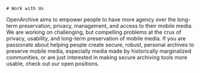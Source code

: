 

<HeaderSection>

    # Work with Us

</HeaderSection>
<JobsSection pages={props.pages}>
    OpenArchive aims to empower people to have more agency over the long-term preservation, privacy, management, and access to their mobile media. We are working on challenging, but compelling problems at the crux of privacy, usability, and long-term preservation of mobile media. If you are passionate about helping people create secure, robust, personal archives to preserve mobile media, especially media made by historically marginalized communities, or are just interested in making secure archiving tools more usable, check out our open positions.
</JobsSection>
